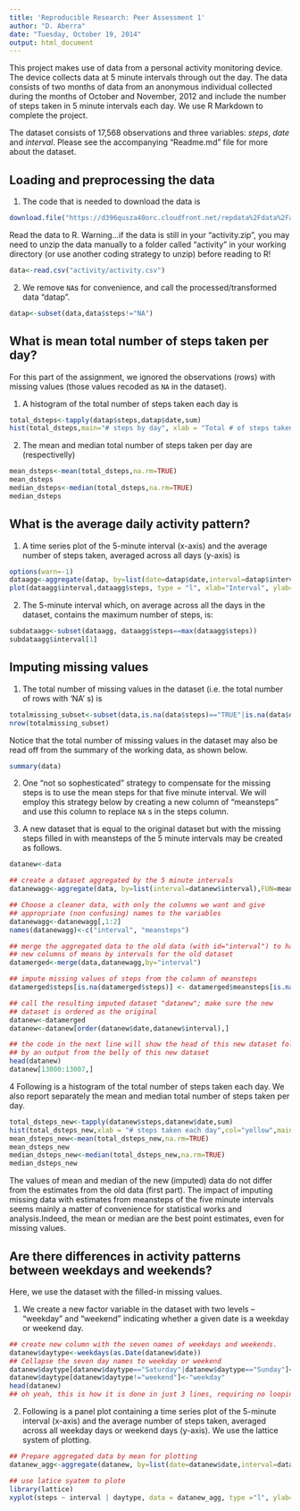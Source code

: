 ```yaml
---
title: 'Reproducible Research: Peer Assessment 1'
author: "D. Aberra"
date: "Tuesday, October 19, 2014"
output: html_document
---
```

This project makes use of data from a personal activity monitoring device. The device collects data at 5 minute intervals through out the day. The data consists of two months of data from an anonymous individual collected during the months of October and November, 2012 and include the number of steps taken in 5 minute intervals each day. We use R Markdown to complete the project.

The dataset consists of 17,568 observations and three variables: *steps*, *date* and *interval*. Please see the accompanying "Readme.md" file for more about the dataset.

## Loading and preprocessing the data

1. The code that is needed to download the data is
```r

download.file("https://d396qusza40orc.cloudfront.net/repdata%2Fdata%2Factivity.zip","activity/activity.csv")

```

Read the data to R. Warning...if the data is still in your "activity.zip", you may need to unzip the data manually to a folder called "activity" in your working directory (or use another coding strategy to unzip) before reading to R!


```r

data<-read.csv("activity/activity.csv")

```

2. We remove `NA`s for convenience, and call the processed/transformed data "datap".

```r

datap<-subset(data,data$steps!="NA")

```


## What is mean total number of steps taken per day?

For this part of the assignment, we ignored the observations (rows) with missing values (those values recoded as `NA` in the dataset).

1. A histogram of the total number of steps taken each day is

```r

total_dsteps<-tapply(datap$steps,datap$date,sum)
hist(total_dsteps,main="# steps by day", xlab = "Total # of steps taken each day",col = "purple")

```

2. The mean and median total number of steps taken per day are (respectivelly)

```r

mean_dsteps<-mean(total_dsteps,na.rm=TRUE)
mean_dsteps
median_dsteps<-median(total_dsteps,na.rm=TRUE)
median_dsteps

```

## What is the average daily activity pattern?

1. A time series plot of the 5-minute interval (x-axis) and the average number of steps taken, averaged across all days (y-axis) is

```r

options(warn=-1)
dataagg<-aggregate(datap, by=list(date=datap$date,interval=datap$interval),FUN=mean,na.rm=TRUE)
plot(dataagg$interval,dataagg$steps, type = "l", xlab="Interval", ylab="average number of steps", main = "Time series plot", col = "red")

```

2. The 5-minute interval which, on average across all the days in the dataset, contains the maximum number of steps, is:

```r

subdataagg<-subset(dataagg, dataagg$steps==max(dataagg$steps))
subdataagg$interval[1]

```


## Imputing missing values

1. The total number of missing values in the dataset (i.e. the total number of rows with 'NA' s) is

```r

totalmissing_subset<-subset(data,is.na(data$steps)=="TRUE"|is.na(data$date)=="TRUE"|is.na(data$interval)=="TRUE")
nrow(totalmissing_subset)

```

Notice that the total number of missing values in the dataset may also be read off from the summary of the working data, as shown below.

```r

summary(data)

```

2. One "not so sophesticated" strategy to compensate for the missing steps is to use the mean steps for that five minute interval. We will employ this strategy below by creating a new column of "meansteps" and use this column to replace `NA` s in the steps column. 

3. A new dataset that is equal to the original dataset but with the 
missing steps filled in with meansteps of the 5 minute intervals may be created as follows.

 
```r

datanew<-data

## create a dataset aggregated by the 5 minute intervals
datanewagg<-aggregate(data, by=list(interval=datanew$interval),FUN=mean,na.rm=TRUE)

## Choose a cleaner data, with only the columns we want and give 
## appropriate (non confusing) names to the variables
datanewagg<-datanewagg[,1:2]
names(datanewagg)<-c("interval", "meansteps")

## merge the aggregated data to the old data (with id="interval") to have 
## new columns of means by intervals for the old dataset
datamerged<-merge(data,datanewagg,by="interval")

## impute missing values of steps from the column of meansteps
datamerged$steps[is.na(datamerged$steps)] <- datamerged$meansteps[is.na(datamerged$steps)]

## call the resulting imputed dataset "datanew"; make sure the new 
## dataset is ordered as the original
datanew<-datamerged
datanew<-datanew[order(datanew$date,datanew$interval),]

## the code in the next line will show the head of this new dataset followed 
## by an output from the belly of this new dataset
head(datanew)
datanew[13000:13007,]

```

4 Following is a histogram of the total number of steps taken each day. We also report separately the mean and median total number of steps taken per day.

```r
total_dsteps_new<-tapply(datanew$steps,datanew$date,sum)
hist(total_dsteps_new,xlab = "# steps taken each day",col="yellow",main="# steps by day")
mean_dsteps_new<-mean(total_dsteps_new,na.rm=TRUE)
mean_dsteps_new
median_dsteps_new<-median(total_dsteps_new,na.rm=TRUE)
median_dsteps_new

```

The values of mean and median of the new (imputed) data do not differ from the estimates from the old data (first part). The impact of imputing missing data with estimates from meansteps of the five minute intervals seems mainly a matter of convenience for statistical works and analysis.Indeed, the mean or median are the best point estimates, even for missing values. 

## Are there differences in activity patterns between weekdays and weekends?

Here, we use the dataset with the filled-in missing values.

1. We create a new factor variable in the dataset with two levels -- "weekday" and "weekend" indicating whether a given date is a weekday or weekend day.

```r

## create new column with the seven names of weekdays and weekends.
datanew$daytype<-weekdays(as.Date(datanew$date))
## Collapse the seven day names to weekday or weekend
datanew$daytype[datanew$daytype=="Saturday"|datanew$daytype=="Sunday"]<-"weekend"
datanew$daytype[datanew$daytype!="weekend"]<-"weekday"
head(datanew)
## oh yeah, this is how it is done in just 3 lines, requiring no looping!
```

2. Following is a panel plot containing a time series plot of the 5-minute interval (x-axis) and the average number of steps taken, averaged across all weekday days or weekend days (y-axis). We use the lattice system of plotting.

```r

## Prepare aggregated data by mean for plotting
datanew_agg<-aggregate(datanew, by=list(date=datanew$date,interval=datanew$interval,daytype=datanew$daytype),FUN=mean,na.rm=TRUE)

## use latice syatem to plote
library(lattice)
xyplot(steps ~ interval | daytype, data = datanew_agg, type ="l", ylab="Number of steps", layout=c(1,2))

```




